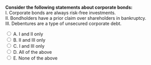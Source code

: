 ::: {.question-block}

<form onsubmit="event.preventDefault(); checkAnswer('module6_multi_q001')" data-correct-answer="B">
<strong style="display: block;">Consider the following statements about corporate bonds:</strong>
I. Corporate bonds are always risk-free investments.<br>
II. Bondholders have a prior claim over shareholders in bankruptcy.<br>
III. Debentures are a type of unsecured corporate debt.<br>

<label><input type="radio" name="module6_multi_q001" value="A"> A. I and II only</label><br>
<label><input type="radio" name="module6_multi_q001" value="B"> B. II and III only</label><br>
<label><input type="radio" name="module6_multi_q001" value="C"> C. I and III only</label><br>
<label><input type="radio" name="module6_multi_q001" value="D"> D. All of the above</label><br>
<label><input type="radio" name="module6_multi_q001" value="E"> E. None of the above</label><br>
</form>

<div id="feedback-module6_multi_q001" class="feedback" data-status="" style="display:none;">
✅ Correct: <strong>B.</strong> Corporate bonds involve risk, bondholders have priority in bankruptcy, and debentures are unsecured debt.
</div>

:::
